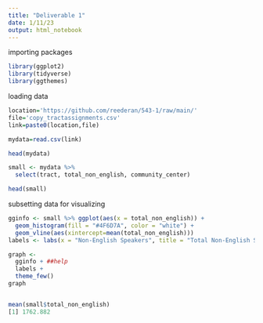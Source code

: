 ```yaml
---
title: "Deliverable 1"
date: 1/11/23
output: html_notebook
---
```


importing packages
```r
library(ggplot2)
library(tidyverse)
library(ggthemes)
```

loading data 
```r
location='https://github.com/reederan/543-1/raw/main/'
file='copy_tractassignments.csv'
link=paste0(location,file)

mydata=read.csv(link)

head(mydata)

small <- mydata %>%
  select(tract, total_non_english, community_center)

head(small)


```

subsetting data for visualizing
```r
gginfo <- small %>% ggplot(aes(x = total_non_english)) +
  geom_histogram(fill = "#4F6D7A", color = "white") + 
  geom_vline(aes(xintercept=mean(total_non_english))) 
labels <- labs(x = "Non-English Speakers", title = "Total Non-English Speakers", subtitle = "in Each Tract in The City of Bellevue, Washington USA")

graph <- 
  gginfo + ##help 
  labels + 
  theme_few()
graph


mean(small$total_non_english)
[1] 1762.882


```

